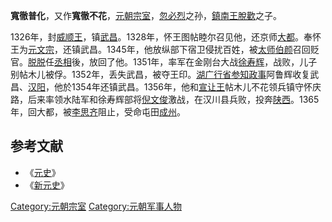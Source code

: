 '''寬徹普化'''{{BD|？||1365年|}}，又作'''寬徹不花'''，[[元朝|元朝]][[宗室|宗室]]，[[忽必烈|忽必烈]]之孙，[[脫歡_(鎮南王)|鎮南王脫歡]]之子。

1326年，封[[威顺王|威顺王]]，镇[[武昌|武昌]]。1328年，怀王图帖睦尔召见他，还京师[[大都|大都]]。奉怀王为[[元文宗|元文宗]]，还镇武昌。1345年，他放纵部下宿卫侵扰百姓，被[[太师|太师]][[伯颜|伯颜]]召回贬官。[[脱脱|脱脱]]任[[丞相|丞相]]後，放回了他。1351年，率军在金刚台大战[[徐寿辉|徐寿辉]]，战败，儿子别帖木儿被俘。1352年，丢失武昌，被夺王印。[[湖广行省|湖广行省]][[参知政事|参知政事]]阿鲁辉收复武昌、[[汉阳|汉阳]]，他於1354年还镇武昌。1356年，他和[[宣让王|宣让王]]帖木儿不花领兵镇守怀庆路，后来率领水陆军和徐寿辉部将[[倪文俊|倪文俊]]激战，在汉川县兵败，投奔[[陕西|陕西]]。1365年，回大都，被[[李思齐|李思齐]]阻止，受命屯田[[成州|成州]]。
==参考文献==
*《[[元史|元史]]》
*《[[新元史|新元史]]》
[[Category:元朝宗室|Category:元朝宗室]]
[[Category:元朝军事人物|Category:元朝军事人物]]